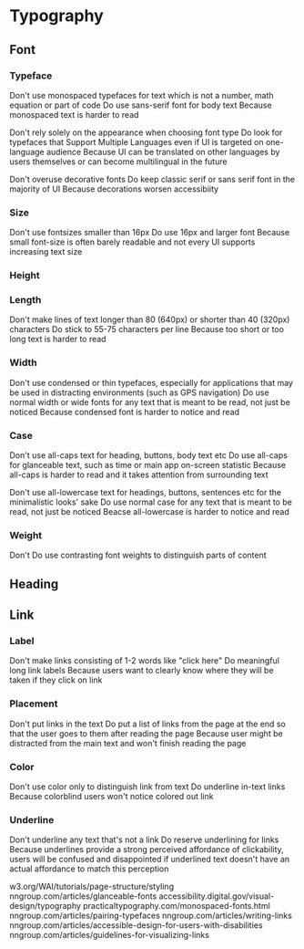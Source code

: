 
<Meta title="Atoms/Typography" />

# Typography

## Font

### Typeface

Don't use monospaced typefaces for text which is not a number, math equation or part of code
Do use sans-serif font for body text
Because monospaced text is harder to read

Don't rely solely on the appearance when choosing font type
Do look for typefaces that Support Multiple Languages even if UI is targeted on one-language audience
Because UI can be translated on other languages by users themselves or can become multilingual in the future

Don't overuse decorative fonts
Do keep classic serif or sans serif font in the majority of UI
Because decorations worsen accessibiity

### Size

Don't use fontsizes smaller than 16px
Do use 16px and larger font
Because small font-size is often barely readable and not every UI supports increasing text size

### Height

### Length

Don't make lines of text longer than 80 (640px) or shorter than 40 (320px) characters
Do stick to 55-75 characters per line
Because too short or too long text is harder to read

### Width

Don't use condensed or thin typefaces, especially for applications that may be used in distracting environments (such as GPS navigation)
Do use normal width or wide fonts for any text that is meant to be read, not just be noticed
Because condensed font is harder to notice and read

### Case

Don't use all-caps text for heading, buttons, body text etc
Do use all-caps for glanceable text, such as time or main app on-screen statistic
Because all-caps is harder to read and it takes attention from surrounding text

Don't use all-lowercase text for headings, buttons, sentences etc for the minimalistic looks' sake
Do use normal case for any text that is meant to be read, not just be noticed
Beacse all-lowercase is harder to notice and read

### Weight

Don't
Do use contrasting font weights to distinguish parts of content

## Heading

## Link

### Label

Don't make links consisting of 1-2 words like "click here"
Do meaningful long link labels
Because users want to clearly know where they will be taken if they click on link

### Placement

Don't put links in the text
Do put a list of links from the page at the end so that the user goes to them after reading the page
Because user might be distracted from the main text and won't finish reading the page

### Color

Don't use color only to distinguish link from text
Do underline in-text links
Because colorblind users won't notice colored out link

### Underline

Don't underline any text that's not a link
Do reserve underlining for links
Because underlines provide a strong perceived affordance of clickability, users will be confused and disappointed if underlined text doesn't have an actual affordance to match this perception

w3.org/WAI/tutorials/page-structure/styling
nngroup.com/articles/glanceable-fonts
accessibility.digital.gov/visual-design/typography
practicaltypography.com/monospaced-fonts.html
nngroup.com/articles/pairing-typefaces
nngroup.com/articles/writing-links
nngroup.com/articles/accessible-design-for-users-with-disabilities
nngroup.com/articles/guidelines-for-visualizing-links
